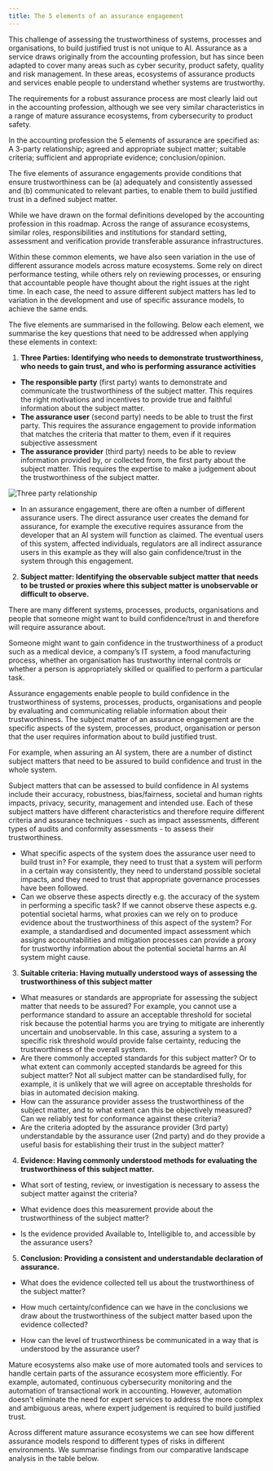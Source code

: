 ```yaml
---
title: The 5 elements of an assurance engagement
---
```



<CookieBanner />

This challenge of assessing the trustworthiness of systems, processes and organisations, to build justified trust is not unique to AI. Assurance as a service draws originally from the accounting profession, but has since been adapted to cover many areas such as cyber security, product safety, quality and risk management. In these areas, ecosystems of assurance products and services enable people to understand whether systems are trustworthy.

The requirements for a robust assurance process are most clearly laid out in the accounting profession, although we see very similar characteristics in a range of mature assurance ecosystems, from cybersecurity to product safety.

In the accounting profession the <OutboundLink href="https://www.iaasb.org/publications/international-standard-assurance-engagements-isae-3000-revised-assurance-engagements-other-audits-or-0">5 elements</OutboundLink> of assurance are specified as: A 3-party relationship; agreed and appropriate subject matter; suitable criteria; sufficient and appropriate evidence; conclusion/opinion.

The five elements of assurance engagements provide conditions that ensure trustworthiness can be (a) adequately and consistently assessed and (b) communicated to relevant parties, to enable them to build justified trust in a defined subject matter.

While we have drawn on the formal definitions developed by the accounting profession in this roadmap. Across the range of assurance ecosystems, similar roles, responsibilities and institutions for standard setting, assessment and verification provide transferable assurance infrastructures.

Within these common elements, we have also seen variation in the use of different assurance models across mature ecosystems. Some rely on direct performance testing, while others rely on reviewing processes, or ensuring that accountable people have thought about the right issues at the right time. In each case, the need to assure different subject matters has led to variation in the development and use of specific assurance models, to achieve the same ends.

The five elements are summarised in the following. Below each element, we summarise the key questions that need to be addressed when applying these elements in context:

1. **<OutboundLink href="https://www.icaew.com/technical/audit-and-assurance/assurance/process/scoping/what-is-feasible/three-party-relationship">Three Parties</OutboundLink>: Identifying who needs to demonstrate trustworthiness, who needs to gain trust, and who is performing assurance activities**

- **The responsible party** (first party) wants to demonstrate and communicate the trustworthiness of the subject matter. This requires the right motivations and incentives to provide true and faithful information about the subject matter.
- **The assurance user** (second party) needs to be able to trust the first party. This requires the assurance engagement to provide information that matches the criteria that matter to them, even if it requires subjective assessment
- **The assurance provider** (third party) needs to be able to review information provided by, or collected from, the first party about the subject matter. This requires the expertise to make a judgement about the trustworthiness of the subject matter.

![Three party relationship](./images/three-party.png)

- In an assurance engagement, there are often a number of different assurance users. The direct assurance user creates the demand for assurance, for example the executive requires assurance from the developer that an AI system will function as claimed. The eventual users of this system, affected individuals, regulators are all indirect assurance users in this example as they will also gain confidence/trust in the system through this engagement.

2. **<OutboundLink href="https://www.icaew.com/technical/audit-and-assurance/assurance/process/scoping/what-is-feasible/subject-matter">Subject matter</OutboundLink>: Identifying the observable subject matter that needs to be trusted or proxies where this subject matter is unobservable or difficult to observe.**

<Collapse label="Subject matter in assurance">

There are many different systems, processes, products, organisations and people that someone might want to build confidence/trust in and therefore will require assurance about.

Someone might want to gain confidence in the trustworthiness of a product such as a medical device, a company’s IT system, a food manufacturing process, whether an organisation has trustworthy internal controls or whether a person is appropriately skilled or qualified to perform a particular task.

Assurance engagements enable people to build confidence in the trustworthiness of systems, processes, products, organisations and people by evaluating and communicating reliable information about their trustworthiness. The subject matter of an assurance engagement are the specific aspects of the system, processes, product, organisation or person that the user requires information about to build justified trust.

For example, when assuring an AI system, there are a number of distinct subject matters that need to be assured to build confidence and trust in the whole system.

Subject matters that can be assessed to build confidence in AI systems include their accuracy, robustness, bias/fairness, societal and human rights impacts, privacy, security, management and intended use. Each of these subject matters have different characteristics and therefore require different criteria and assurance techniques - such as impact assessments, different types of audits and conformity assessments - to assess their trustworthiness.

</Collapse>

- What specific aspects of the system does the assurance user need to build trust in? For example, they need to trust that a system will perform in a certain way consistently, they need to understand possible societal impacts, and they need to trust that appropriate governance processes have been followed.
- Can we observe these aspects directly e.g. the accuracy of the system in performing a specific task? If we cannot observe these aspects e.g. potential societal harms, what proxies can we rely on to produce evidence about the trustworthiness of this aspect of the system? For example, a standardised and documented impact assessment which assigns accountabilities and mitigation processes can provide a proxy for trustworthy information about the potential societal harms an AI system might cause.

3. **<OutboundLink href="https://www.icaew.com/technical/audit-and-assurance/assurance/process/scoping/what-is-feasible/criteria">Suitable criteria</OutboundLink>: Having mutually understood ways of assessing the trustworthiness of this subject matter**

- What measures or standards are appropriate for assessing the subject matter that needs to be assured? For example, you cannot use a performance standard to assure an acceptable threshold for societal risk because the potential harms you are trying to mitigate are inherently uncertain and unobservable. In this case, assuring a system to a specific risk threshold would provide false certainty, reducing the trustworthiness of the overall system.
- Are there commonly accepted standards for this subject matter? Or to what extent can commonly accepted standards be agreed for this subject matter? Not all subject matter can be standardised fully, for example, it is unlikely that we will agree on acceptable thresholds for bias in automated decision making.
- How can the assurance provider assess the trustworthiness of the subject matter, and to what extent can this be objectively measured? Can we reliably test for conformance against these criteria?
- Are the criteria adopted by the assurance provider (3rd party) understandable by the assurance user (2nd party) and do they provide a useful basis for establishing their trust in the subject matter?

4. **<OutboundLink href="https://www.icaew.com/technical/audit-and-assurance/assurance/process/scoping/what-is-feasible/evidence">Evidence</OutboundLink>: Having commonly understood methods for evaluating the trustworthiness of this subject matter.**

- What sort of testing, review, or investigation is necessary to assess the subject matter against the criteria?

- What evidence does this measurement provide about the trustworthiness of the subject matter?

- Is the evidence provided <OutboundLink href="https://www.ted.com/talks/onora_o_neill_what_we_don_t_understand_about_trust">Available to, Intelligible to, and accessible by</OutboundLink> the assurance users?

5. **<OutboundLink href="https://www.icaew.com/technical/audit-and-assurance/assurance/process/scoping/what-is-feasible/assurance-report">Conclusion</OutboundLink>: Providing a consistent and understandable declaration of assurance.**

- What does the evidence collected tell us about the trustworthiness of the subject matter?

- How much certainty/confidence can we have in the conclusions we draw about the trustworthiness of the subject matter based upon the evidence collected?

- How can the level of trustworthiness be communicated in a way that is understood by the assurance user?

Mature ecosystems also make use of more automated tools and services to handle certain parts of the assurance ecosystem more efficiently. For example, automated, continuous cybersecurity monitoring and the automation of transactional work in accounting. However, automation doesn't eliminate the need for expert services to address the more complex and ambiguous areas, where expert judgement is required to build justified trust.

Across different mature assurance ecosystems we can see how different assurance models respond to different types of risks in different environments. We summarise findings from our comparative landscape analysis in the table below.

<License />
